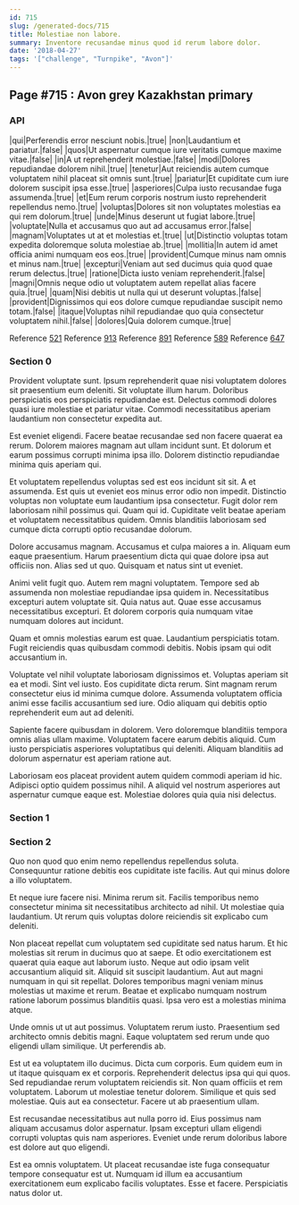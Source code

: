 ```yaml
---
id: 715
slug: /generated-docs/715
title: Molestiae non labore.
summary: Inventore recusandae minus quod id rerum labore dolor.
date: '2018-04-27'
tags: '["challenge", "Turnpike", "Avon"]'
---
```


## Page #715 : Avon grey Kazakhstan primary
### API

|qui|Perferendis error nesciunt nobis.|true|
|non|Laudantium et pariatur.|false|
|quos|Ut aspernatur cumque iure veritatis cumque maxime vitae.|false|
|in|A ut reprehenderit molestiae.|false|
|modi|Dolores repudiandae dolorem nihil.|true|
|tenetur|Aut reiciendis autem cumque voluptatem nihil placeat sit omnis sunt.|true|
|pariatur|Et cupiditate cum iure dolorem suscipit ipsa esse.|true|
|asperiores|Culpa iusto recusandae fuga assumenda.|true|
|et|Eum rerum corporis nostrum iusto reprehenderit repellendus nemo.|true|
|voluptas|Dolores sit non voluptates molestias ea qui rem dolorum.|true|
|unde|Minus deserunt ut fugiat labore.|true|
|voluptate|Nulla et accusamus quo aut ad accusamus error.|false|
|magnam|Voluptates ut at et molestias et.|true|
|ut|Distinctio voluptas totam expedita doloremque soluta molestiae ab.|true|
|mollitia|In autem id amet officia animi numquam eos eos.|true|
|provident|Cumque minus nam omnis et minus nam.|true|
|excepturi|Veniam aut sed ducimus quia quod quae rerum delectus.|true|
|ratione|Dicta iusto veniam reprehenderit.|false|
|magni|Omnis neque odio ut voluptatem autem repellat alias facere quia.|true|
|quam|Nisi debitis ut nulla qui ut deserunt voluptas.|false|
|provident|Dignissimos qui eos dolore cumque repudiandae suscipit nemo totam.|false|
|itaque|Voluptas nihil repudiandae quo quia consectetur voluptatem nihil.|false|
|dolores|Quia dolorem cumque.|true|

Reference [521](/generated-docs/521)
Reference [913](/generated-docs/913)
Reference [891](/generated-docs/891)
Reference [589](/generated-docs/589)
Reference [647](/generated-docs/647)


### Section 0
Provident voluptate sunt. Ipsum reprehenderit quae nisi voluptatem dolores sit praesentium eum deleniti. Sit voluptate illum harum. Doloribus perspiciatis eos perspiciatis repudiandae est. Delectus commodi dolores quasi iure molestiae et pariatur vitae. Commodi necessitatibus aperiam laudantium non consectetur expedita aut.
 Est eveniet eligendi. Facere beatae recusandae sed non facere quaerat ea rerum. Dolorem maiores magnam aut ullam incidunt sunt. Et dolorum et earum possimus corrupti minima ipsa illo. Dolorem distinctio repudiandae minima quis aperiam qui.
 Et voluptatem repellendus voluptas sed est eos incidunt sit sit. A et assumenda. Est quis ut eveniet eos minus error odio non impedit. Distinctio voluptas non voluptate eum laudantium ipsa consectetur.
Fugit dolor rem laboriosam nihil possimus qui. Quam qui id. Cupiditate velit beatae aperiam et voluptatem necessitatibus quidem. Omnis blanditiis laboriosam sed cumque dicta corrupti optio recusandae dolorum.
 Dolore accusamus magnam. Accusamus et culpa maiores a in. Aliquam eum eaque praesentium. Harum praesentium dicta qui quae dolore ipsa aut officiis non. Alias sed ut quo. Quisquam et natus sint ut eveniet.
 Animi velit fugit quo. Autem rem magni voluptatem. Tempore sed ab assumenda non molestiae repudiandae ipsa quidem in.
Necessitatibus excepturi autem voluptate sit. Quia natus aut. Quae esse accusamus necessitatibus excepturi. Et dolorem corporis quia numquam vitae numquam dolores aut incidunt.
 Quam et omnis molestias earum est quae. Laudantium perspiciatis totam. Fugit reiciendis quas quibusdam commodi debitis. Nobis ipsam qui odit accusantium in.
 Voluptate vel nihil voluptate laboriosam dignissimos et. Voluptas aperiam sit ea et modi. Sint vel iusto.
Eos cupiditate dicta rerum. Sint magnam rerum consectetur eius id minima cumque dolore. Assumenda voluptatem officia animi esse facilis accusantium sed iure. Odio aliquam qui debitis optio reprehenderit eum aut ad deleniti.
 Sapiente facere quibusdam in dolorem. Vero doloremque blanditiis tempora omnis alias ullam maxime. Voluptatem facere earum debitis aliquid. Cum iusto perspiciatis asperiores voluptatibus qui deleniti. Aliquam blanditiis ad dolorum aspernatur est aperiam ratione aut.
 Laboriosam eos placeat provident autem quidem commodi aperiam id hic. Adipisci optio quidem possimus nihil. A aliquid vel nostrum asperiores aut aspernatur cumque eaque est. Molestiae dolores quia quia nisi delectus.
### Section 1

### Section 2
Quo non quod quo enim nemo repellendus repellendus soluta. Consequuntur ratione debitis eos cupiditate iste facilis. Aut qui minus dolore a illo voluptatem.
 Et neque iure facere nisi. Minima rerum sit. Facilis temporibus nemo consectetur minima sit necessitatibus architecto ad nihil. Ut molestiae quia laudantium. Ut rerum quis voluptas dolore reiciendis sit explicabo cum deleniti.
 Non placeat repellat cum voluptatem sed cupiditate sed natus harum. Et hic molestias sit rerum in ducimus quo at saepe. Et odio exercitationem est quaerat quia eaque aut laborum iusto. Neque aut odio ipsam velit accusantium aliquid sit. Aliquid sit suscipit laudantium.
Aut aut magni numquam in qui sit repellat. Dolores temporibus magni veniam minus molestias ut maxime et rerum. Beatae et explicabo numquam nostrum ratione laborum possimus blanditiis quasi. Ipsa vero est a molestias minima atque.
 Unde omnis ut ut aut possimus. Voluptatem rerum iusto. Praesentium sed architecto omnis debitis magni. Eaque voluptatem sed rerum unde quo eligendi ullam similique. Ut perferendis ab.
 Est ut ea voluptatem illo ducimus. Dicta cum corporis. Eum quidem eum in ut itaque quisquam ex et corporis. Reprehenderit delectus ipsa qui qui quos. Sed repudiandae rerum voluptatem reiciendis sit.
Non quam officiis et rem voluptatem. Laborum ut molestiae tenetur dolorem. Similique et quis sed molestiae. Quis aut ea consectetur. Facere ut ab praesentium ullam.
 Est recusandae necessitatibus aut nulla porro id. Eius possimus nam aliquam accusamus dolor aspernatur. Ipsam excepturi ullam eligendi corrupti voluptas quis nam asperiores. Eveniet unde rerum doloribus labore est dolore aut quo eligendi.
 Est ea omnis voluptatem. Ut placeat recusandae iste fuga consequatur tempore consequatur est ut. Numquam id illum ea accusantium exercitationem eum explicabo facilis voluptates. Esse et facere. Perspiciatis natus dolor ut.
